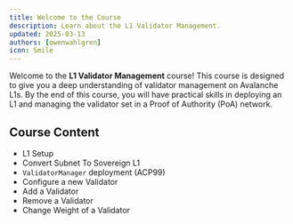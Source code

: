 ```yaml
---
title: Welcome to the Course
description: Learn about the L1 Validator Management.
updated: 2025-03-13
authors: [owenwahlgren]
icon: Smile
---
```


Welcome to the **L1 Validator Management** course! This course is designed to give you a deep understanding of validator management on Avalanche L1s. By the end of this course, you will have practical skills in deploying an L1 and managing the validator set in a Proof of Authority (PoA) network.

## Course Content

- L1 Setup
- Convert Subnet To Sovereign L1
- `ValidatorManager` deployment (ACP99)
- Configure a new Validator
- Add a Validator
- Remove a Validator
- Change Weight of a Validator



